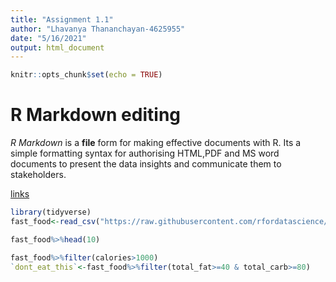 ---
title: "Assignment 1.1"
author: "Lhavanya Thananchayan-4625955"
date: "5/16/2021"
output: html_document
---

```{r setup, include=FALSE}
knitr::opts_chunk$set(echo = TRUE)
```

# R Markdown editing


*R Markdown* is a **file** form for making effective documents with R. Its a simple formatting syntax for authorising HTML,PDF and MS word documents to present the data insights and communicate them to stakeholders.

[links](https://rmarkdown.rstudio.com/lesson-8.html)
```{r}
library(tidyverse)
fast_food<-read_csv("https://raw.githubusercontent.com/rfordatascience/tidytuesday/master/data/2018/2018-09-04/fastfood_calories.csv")
```
```{r}
fast_food%>%head(10)

fast_food%>%filter(calories>1000)
`dont_eat_this`<-fast_food%>%filter(total_fat>=40 & total_carb>=80)

```



